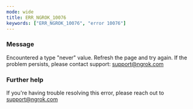 ```yaml
---
mode: wide
title: ERR_NGROK_10076
keywords: ["ERR_NGROK_10076", "error 10076"]
---
```



### Message

Encountered a type "never" value. Refresh the page and try again. If the problem persists, please contact support: support@ngrok.com

<ErrorDetails />

### Further help

If you're having trouble resolving this error, please reach out to [support@ngrok.com](mailto:support@ngrok.com?subject=Help%20with%20ERR_NGROK_10076)
